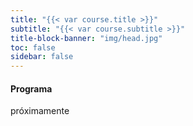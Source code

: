 ```yaml
---
title: "{{< var course.title >}}"
subtitle: "{{< var course.subtitle >}}"
title-block-banner: "img/head.jpg"
toc: false
sidebar: false
---
```


#### Programa

próximamente